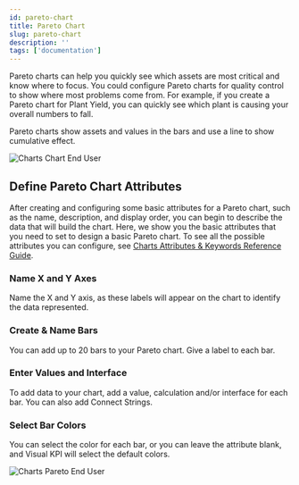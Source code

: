 ```yaml
---
id: pareto-chart
title: Pareto Chart
slug: pareto-chart
description: ''
tags: ['documentation']
---
```



Pareto charts can help you quickly see which assets are most critical and know where to focus. You could configure Pareto charts for quality control to show where most problems come from. For example, if you create a Pareto chart for Plant Yield, you can quickly see which plant is causing your overall numbers to fall.

Pareto charts show assets and values in the bars and use a line to show cumulative effect.

<Image
  src="media/designer/authoring/charts/charts-gantt-enduser.png"
  alt="Charts Chart End User"
/>

## Define Pareto Chart Attributes

After creating and configuring some basic attributes for a Pareto chart, such as the name, description, and display order, you can begin to describe the data that will build the chart. Here, we show you the basic attributes that you need to set to design a basic Pareto chart. To see all the possible attributes you can configure, see [Charts Attributes & Keywords Reference Guide](/reference/visual-kpi-designer/attributes-and-keywords/pareto-charts).

### Name X and Y Axes

Name the X and Y axis, as these labels will appear on the chart to identify the data represented.

### Create & Name Bars

You can add up to 20 bars to your Pareto chart. Give a label to each bar.

### Enter Values and Interface

To add data to your chart, add a value, calculation and/or interface for each bar. You can also add Connect Strings.

### Select Bar Colors

You can select the color for each bar, or you can leave the attribute blank, and Visual KPI will select the default colors.

<Image
  src="media/designer/authoring/charts/charts-pareto-worksheet.png"
  alt="Charts Pareto End User"
  size="80%"
/>